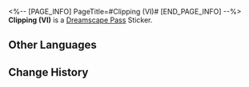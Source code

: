 <%-- [PAGE_INFO]
PageTitle=#Clipping (VI)#
[END_PAGE_INFO] --%>
{{Stub|Location information}}
{{Item Infobox
|id          = 223185
|image       = Dreamscape Pass Sticker Text.png
|type        = Dreamscape Pass Sticker
|type2       = City That Never Sleeps Stickers
|invCategory = 
|rarity      = 4
|effect      = 
|description = Digital stickers that can be used to decorate the pages of the Dreamtour Handbook. They come in many different styles.
|source1     = [[Get hit by a vehicle in Penacony]]
}}
{{Description|Upon returning to reality, many guests are required to retake their driver's license test. For those who have experienced the Golden Hour, they can easily understand the reasoning behind this requirement.}}
'''Clipping (VI)''' is a [[Dreamscape Pass]] Sticker.

==Other Languages==
{{Other Languages
|en   = Clipping (VI)
|zhs  = 简报•其六
|zht  = 簡報•其六
|ja   = 速報・6
|ko   = 토막 뉴스•6
|es   = Informe VI
|fr   = Nouvelles&nbsp;(VI)
|ru   = Брифинг VI
|th   = รายงานโดยย่อ 6
|vi   = Tin Vắn (6)
|de   = Kurzbericht (VI)
|id   = Laporan Singkat 6
|pt   = Recorte (VI)
}}

==Change History==
{{Change History|2.0}}